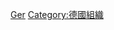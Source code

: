 {{Commonscat|Research institutes in Germany}}

[[Category:各國研究機構|Ger]]
[[Category:德國組織|Category:德國組織]]